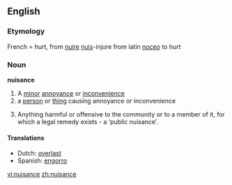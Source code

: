 ==English==

===Etymology===
French = hurt, from [[nuire]] [[nuis]]-injure from latin [[noceo]] to hurt

===Noun===
'''nuisance'''

# A [[minor]] [[annoyance]] or [[inconvenience]]
# a [[person]] or [[thing]] causing annoyance or inconvenience
# {{law}} Anything harmful or offensive to the community or to a member of it, for which a legal remedy exists - a ‘public nuisance’.

====Translations====
*Dutch: [[overlast]] {{g|Dutch}}
*Spanish: [[engorro]] {{m}}

[[vi:nuisance]]
[[zh:nuisance]]